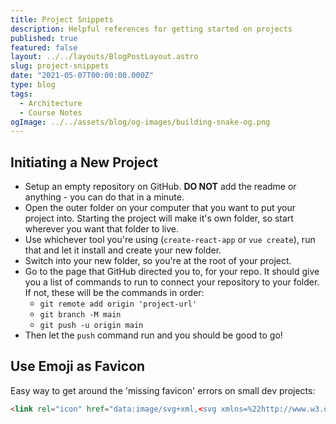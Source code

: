 ```yaml
---
title: Project Snippets
description: Helpful references for getting started on projects
published: true
featured: false
layout: ../../layouts/BlogPostLayout.astro
slug: project-snippets
date: "2021-05-07T00:00:00.000Z"
type: blog
tags:
  - Architecture
  - Course Notes
ogImage: ../../assets/blog/og-images/building-snake-og.png
---
```


## Initiating a New Project

- Setup an empty repository on GitHub. **DO NOT** add the readme or anything - you can do that in a minute.
- Open the outer folder on your computer that you want to put your project into. Starting the project will make it's own folder, so start wherever you want that folder to live.
- Use whichever tool you're using (`create-react-app` or `vue create`), run that and let it install and create your new folder.
- Switch into your new folder, so you're at the root of your project.
- Go to the page that GitHub directed you to, for your repo. It should give you a list of commands to run to connect your repository to your folder. If not, these will be the commands in order:
	- `git remote add origin 'project-url'`
	- `git branch -M main`
	- `git push -u origin main`
- Then let the `push` command run and you should be good to go!

## Use Emoji as Favicon

Easy way to get around the 'missing favicon' errors on small dev projects:

```html
<link rel="icon" href="data:image/svg+xml,<svg xmlns=%22http://www.w3.org/2000/svg%22 viewBox=%220 0 100 100%22><text y=%22.9em%22 font-size=%2290%22>🎯</text></svg>">
```